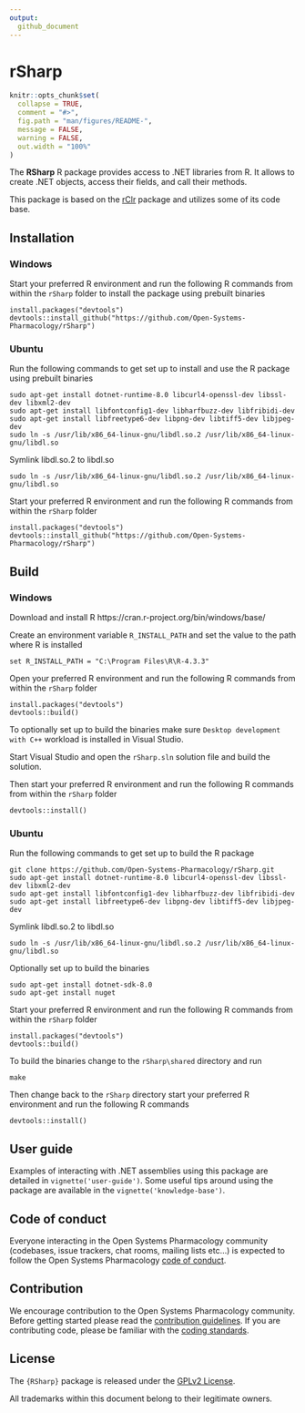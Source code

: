 ```yaml
---
output: 
  github_document
---
```


# rSharp


```r
knitr::opts_chunk$set(
  collapse = TRUE,
  comment = "#>",
  fig.path = "man/figures/README-",
  message = FALSE,
  warning = FALSE,
  out.width = "100%"
)
```


<!-- README.md is generated from README.Rmd. Please edit that file -->


The **RSharp** R package provides access to .NET libraries from R. It allows
to create .NET objects, access their fields, and call their methods.

This package is based on the [rClr](https://github.com/rdotnet/rClr) package and
utilizes some of its code base.

## Installation

### Windows

Start your preferred R environment and run the following R commands from within the ```rSharp``` folder to install the package using prebuilt binaries

```
install.packages("devtools")
devtools::install_github("https://github.com/Open-Systems-Pharmacology/rSharp")
```

### Ubuntu

Run the following commands to get set up to install and use the R package using prebuilt binaries

```
sudo apt-get install dotnet-runtime-8.0 libcurl4-openssl-dev libssl-dev libxml2-dev 
sudo apt-get install libfontconfig1-dev libharfbuzz-dev libfribidi-dev
sudo apt-get install libfreetype6-dev libpng-dev libtiff5-dev libjpeg-dev
sudo ln -s /usr/lib/x86_64-linux-gnu/libdl.so.2 /usr/lib/x86_64-linux-gnu/libdl.so
```
Symlink libdl.so.2 to libdl.so

```
sudo ln -s /usr/lib/x86_64-linux-gnu/libdl.so.2 /usr/lib/x86_64-linux-gnu/libdl.so
```

Start your preferred R environment and run the following R commands from within the ```rSharp``` folder

```
install.packages("devtools")
devtools::install_github("https://github.com/Open-Systems-Pharmacology/rSharp")
```

## Build

### Windows

Download and install R https://cran.r-project.org/bin/windows/base/

Create an environment variable ```R_INSTALL_PATH``` and set the value to the path where R is installed

```
set R_INSTALL_PATH = "C:\Program Files\R\R-4.3.3"
```

Open your preferred R environment and run the following R commands from within the ```rSharp``` folder

```
install.packages("devtools")
devtools::build()
```

To optionally set up to build the binaries make sure ```Desktop development with C++``` workload is installed in Visual Studio.

Start Visual Studio and open the ```rSharp.sln``` solution file and build the solution.

Then start your preferred R environment and run the following R commands from within the ```rSharp``` folder

```
devtools::install()
```



### Ubuntu

Run the following commands to get set up to build the R package

``` 
git clone https://github.com/Open-Systems-Pharmacology/rSharp.git
sudo apt-get install dotnet-runtime-8.0 libcurl4-openssl-dev libssl-dev libxml2-dev 
sudo apt-get install libfontconfig1-dev libharfbuzz-dev libfribidi-dev
sudo apt-get install libfreetype6-dev libpng-dev libtiff5-dev libjpeg-dev
```

Symlink libdl.so.2 to libdl.so
```
sudo ln -s /usr/lib/x86_64-linux-gnu/libdl.so.2 /usr/lib/x86_64-linux-gnu/libdl.so
```

Optionally set up to build the binaries
```
sudo apt-get install dotnet-sdk-8.0
sudo apt-get install nuget
```

Start your preferred R environment and run the following R commands from within the ```rSharp``` folder
```
install.packages("devtools")
devtools::build()
```

To build the binaries change to the ```rSharp\shared``` directory and run
```
make
```

Then change back to the ```rSharp``` directory start your preferred R environment and run the following R commands
```
devtools::install()
```

## User guide

Examples of interacting with .NET assemblies using this package are detailed in `vignette('user-guide')`. Some useful tips around using the package are available in
the `vignette('knowledge-base')`.

## Code of conduct

Everyone interacting in the Open Systems Pharmacology community (codebases, issue trackers, chat rooms, mailing lists etc...) is expected to follow the Open Systems Pharmacology [code of conduct](https://github.com/Open-Systems-Pharmacology/Suite/blob/master/CODE_OF_CONDUCT.md).

## Contribution

We encourage contribution to the Open Systems Pharmacology community. Before getting started please read the [contribution guidelines](https://github.com/Open-Systems-Pharmacology/Suite/blob/master/CONTRIBUTING.md). If you are contributing code, please be familiar with the [coding standards](https://github.com/Open-Systems-Pharmacology/Suite/blob/master/CODING_STANDARDS_R.md).

## License

The `{RSharp}` package is released under the [GPLv2 License](LICENSE).

All trademarks within this document belong to their legitimate owners.
